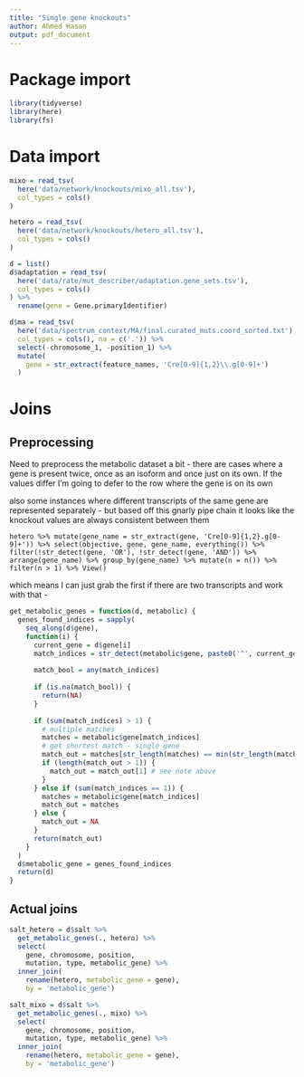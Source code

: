 ```yaml
---
title: "Single gene knockouts"
author: Ahmed Hasan
output: pdf_document
---
```


# Package import

```r
library(tidyverse)
library(here)
library(fs)
```

# Data import

```r
mixo = read_tsv(
  here('data/network/knockouts/mixo_all.tsv'),
  col_types = cols()
)

hetero = read_tsv(
  here('data/network/knockouts/hetero_all.tsv'),
  col_types = cols()
)

d = list()
d$adaptation = read_tsv(
  here('data/rate/mut_describer/adaptation.gene_sets.tsv'),
  col_types = cols()
) %>% 
  rename(gene = Gene.primaryIdentifier)

d$ma = read_tsv(
  here('data/spectrum_context/MA/final.curated_muts.coord_sorted.txt'),
  col_types = cols(), na = c('.')) %>% 
  select(-chromosome_1, -position_1) %>% 
  mutate(
    gene = str_extract(feature_names, 'Cre[0-9]{1,2}\\.g[0-9]+')
  )

```

# Joins

## Preprocessing

Need to preprocess the metabolic dataset a bit - there are cases where a gene is present twice, once
as an isoform and once just on its own. If the values differ I'm going to defer to the row where
the gene is on its own

also some instances where different transcripts of the same gene are represented separately -
but based off this gnarly pipe chain it looks like the knockout values are always consistent
between them

```
hetero %>% mutate(gene_name = str_extract(gene, 'Cre[0-9]{1,2}.g[0-9]+')) %>% select(objective, gene, gene_name, everything()) %>% filter(!str_detect(gene, 'OR'), !str_detect(gene, 'AND')) %>% arrange(gene_name) %>% group_by(gene_name) %>% mutate(n = n()) %>% filter(n > 1) %>% View()
```

which means I can just grab the first if there are two transcripts and work with that -


```r
get_metabolic_genes = function(d, metabolic) {
  genes_found_indices = sapply(
    seq_along(d$gene),
    function(i) {
      current_gene = d$gene[i]
      match_indices = str_detect(metabolic$gene, paste0('^', current_gene))
      
      match_bool = any(match_indices)
      
      if (is.na(match_bool)) {
        return(NA)
      }
      
      if (sum(match_indices) > 1) {
        # multiple matches
        matches = metabolic$gene[match_indices]
        # get shortest match - single gene
        match_out = matches[str_length(matches) == min(str_length(matches))]
        if (length(match_out > 1)) {
          match_out = match_out[1] # see note above
        }
      } else if (sum(match_indices == 1)) {
        matches = metabolic$gene[match_indices]
        match_out = matches
      } else {
        match_out = NA
      }
      return(match_out)
    }
  )
  d$metabolic_gene = genes_found_indices
  return(d)
}
```

## Actual joins

```r
salt_hetero = d$salt %>% 
  get_metabolic_genes(., hetero) %>% 
  select(
    gene, chromosome, position, 
    mutation, type, metabolic_gene) %>% 
  inner_join(
    rename(hetero, metabolic_gene = gene),
    by = 'metabolic_gene')

salt_mixo = d$salt %>% 
  get_metabolic_genes(., mixo) %>% 
  select(
    gene, chromosome, position, 
    mutation, type, metabolic_gene) %>% 
  inner_join(
    rename(hetero, metabolic_gene = gene),
    by = 'metabolic_gene')

```

